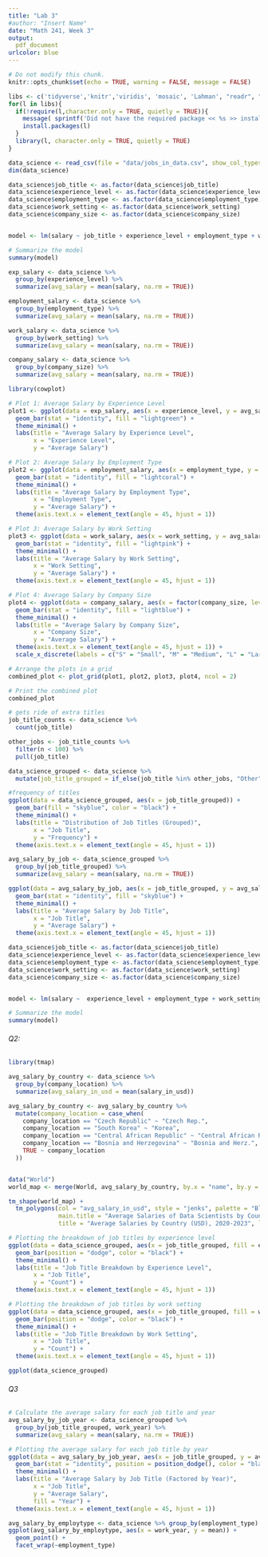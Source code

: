 ```yaml
---
title: "Lab 3"
#author: "Insert Name"
date: "Math 241, Week 3"
output:
  pdf_document
urlcolor: blue
---
```


```r
# Do not modify this chunk.
knitr::opts_chunk$set(echo = TRUE, warning = FALSE, message = FALSE)


```

```r
libs <- c('tidyverse','knitr','viridis', 'mosaic', 'Lahman', "readr", "dplyr", "tidyr", "ggplot2")
for(l in libs){
  if(!require(l,character.only = TRUE, quietly = TRUE)){
    message( sprintf('Did not have the required package << %s >> installed. Downloading now ... ',l))
    install.packages(l) 
  }
  library(l, character.only = TRUE, quietly = TRUE)
}

```

```r
data_science <- read_csv(file = "data/jobs_in_data.csv", show_col_types = FALSE)
dim(data_science)
```

```r
data_science$job_title <- as.factor(data_science$job_title)
data_science$experience_level <- as.factor(data_science$experience_level)
data_science$employment_type <- as.factor(data_science$employment_type)
data_science$work_setting <- as.factor(data_science$work_setting)
data_science$company_size <- as.factor(data_science$company_size)


model <- lm(salary ~ job_title + experience_level + employment_type + work_setting + company_size, data = data_science)

# Summarize the model
summary(model)

```

```r



exp_salary <- data_science %>%
  group_by(experience_level) %>%
  summarize(avg_salary = mean(salary, na.rm = TRUE))

employment_salary <- data_science %>%
  group_by(employment_type) %>%
  summarize(avg_salary = mean(salary, na.rm = TRUE))

work_salary <- data_science %>%
  group_by(work_setting) %>%
  summarize(avg_salary = mean(salary, na.rm = TRUE))

company_salary <- data_science %>%
  group_by(company_size) %>%
  summarize(avg_salary = mean(salary, na.rm = TRUE))


```

```r
library(cowplot)

# Plot 1: Average Salary by Experience Level
plot1 <- ggplot(data = exp_salary, aes(x = experience_level, y = avg_salary)) +
  geom_bar(stat = "identity", fill = "lightgreen") +
  theme_minimal() +
  labs(title = "Average Salary by Experience Level",
       x = "Experience Level",
       y = "Average Salary")

# Plot 2: Average Salary by Employment Type
plot2 <- ggplot(data = employment_salary, aes(x = employment_type, y = avg_salary)) +
  geom_bar(stat = "identity", fill = "lightcoral") +
  theme_minimal() +
  labs(title = "Average Salary by Employment Type",
       x = "Employment Type",
       y = "Average Salary") +
  theme(axis.text.x = element_text(angle = 45, hjust = 1))

# Plot 3: Average Salary by Work Setting
plot3 <- ggplot(data = work_salary, aes(x = work_setting, y = avg_salary)) +
  geom_bar(stat = "identity", fill = "lightpink") +
  theme_minimal() +
  labs(title = "Average Salary by Work Setting",
       x = "Work Setting",
       y = "Average Salary") +
  theme(axis.text.x = element_text(angle = 45, hjust = 1))

# Plot 4: Average Salary by Company Size
plot4 <- ggplot(data = company_salary, aes(x = factor(company_size, levels = c("S", "M", "L")), y = avg_salary)) +
  geom_bar(stat = "identity", fill = "lightblue") +
  theme_minimal() +
  labs(title = "Average Salary by Company Size",
       x = "Company Size",
       y = "Average Salary") +
  theme(axis.text.x = element_text(angle = 45, hjust = 1)) +
  scale_x_discrete(labels = c("S" = "Small", "M" = "Medium", "L" = "Large"))

# Arrange the plots in a grid
combined_plot <- plot_grid(plot1, plot2, plot3, plot4, ncol = 2)

# Print the combined plot
combined_plot

```

```r

# gets ride of extra titles
job_title_counts <- data_science %>%
  count(job_title)

other_jobs <- job_title_counts %>%
  filter(n < 100) %>%
  pull(job_title)

data_science_grouped <- data_science %>%
  mutate(job_title_grouped = if_else(job_title %in% other_jobs, "Other", job_title))

#frequency of titles 
ggplot(data = data_science_grouped, aes(x = job_title_grouped)) +
  geom_bar(fill = "skyblue", color = "black") +
  theme_minimal() +
  labs(title = "Distribution of Job Titles (Grouped)",
       x = "Job Title",
       y = "Frequency") +
  theme(axis.text.x = element_text(angle = 45, hjust = 1))


```

```r
avg_salary_by_job <- data_science_grouped %>%
  group_by(job_title_grouped) %>%
  summarize(avg_salary = mean(salary, na.rm = TRUE))

ggplot(data = avg_salary_by_job, aes(x = job_title_grouped, y = avg_salary)) +
  geom_bar(stat = "identity", fill = "skyblue") +
  theme_minimal() +
  labs(title = "Average Salary by Job Title",
       x = "Job Title",
       y = "Average Salary") +
  theme(axis.text.x = element_text(angle = 45, hjust = 1))

```

```r

data_science$job_title <- as.factor(data_science$job_title)
data_science$experience_level <- as.factor(data_science$experience_level)
data_science$employment_type <- as.factor(data_science$employment_type)
data_science$work_setting <- as.factor(data_science$work_setting)
data_science$company_size <- as.factor(data_science$company_size)


model <- lm(salary ~  experience_level + employment_type + work_setting + company_size, data = data_science)

# Summarize the model
summary(model)


```

###### Q2:

```r
library(tmap)

avg_salary_by_country <- data_science %>%
  group_by(company_location) %>%
  summarize(avg_salary_in_usd = mean(salary_in_usd))

avg_salary_by_country <- avg_salary_by_country %>%
  mutate(company_location = case_when(
    company_location == "Czech Republic" ~ "Czech Rep.",
    company_location == "South Korea" ~ "Korea",
    company_location == "Central African Republic" ~ "Central African Rep.",
    company_location == "Bosnia and Herzegovina" ~ "Bosnia and Herz.",
    TRUE ~ company_location
  ))


data("World")
world_map <- merge(World, avg_salary_by_country, by.x = "name", by.y = "company_location", all.x = TRUE)

tm_shape(world_map) +
  tm_polygons(col = "avg_salary_in_usd", style = "jenks", palette = "Blues",
              main.title = "Average Salaries of Data Scientists by Country, 2020-2023",
              title = "Average Salaries by Country (USD), 2020-2023", legend.title = "Salary Range")
```

```r
# Plotting the breakdown of job titles by experience level
ggplot(data = data_science_grouped, aes(x = job_title_grouped, fill = experience_level)) +
  geom_bar(position = "dodge", color = "black") +
  theme_minimal() +
  labs(title = "Job Title Breakdown by Experience Level",
       x = "Job Title",
       y = "Count") +
  theme(axis.text.x = element_text(angle = 45, hjust = 1))

# Plotting the breakdown of job titles by work setting
ggplot(data = data_science_grouped, aes(x = job_title_grouped, fill = work_setting)) +
  geom_bar(position = "dodge", color = "black") +
  theme_minimal() +
  labs(title = "Job Title Breakdown by Work Setting",
       x = "Job Title",
       y = "Count") +
  theme(axis.text.x = element_text(angle = 45, hjust = 1))

```

```r
ggplot(data_science_grouped)
```

###### Q3

```r

# Calculate the average salary for each job title and year
avg_salary_by_job_year <- data_science_grouped %>%
  group_by(job_title_grouped, work_year) %>%
  summarize(avg_salary = mean(salary, na.rm = TRUE))

# Plotting the average salary for each job title by year
ggplot(data = avg_salary_by_job_year, aes(x = job_title_grouped, y = avg_salary, fill = factor(work_year))) +
  geom_bar(stat = "identity", position = position_dodge(), color = "black") +
  theme_minimal() +
  labs(title = "Average Salary by Job Title (Factored by Year)",
       x = "Job Title",
       y = "Average Salary",
       fill = "Year") +
  theme(axis.text.x = element_text(angle = 45, hjust = 1))

```

```r
avg_salary_by_employtype <- data_science %>% group_by(employment_type) %>% mutate(mean = mean(salary_in_usd))
ggplot(avg_salary_by_employtype, aes(x = work_year, y = mean)) + 
  geom_point() +
  facet_wrap(~employment_type)
```
